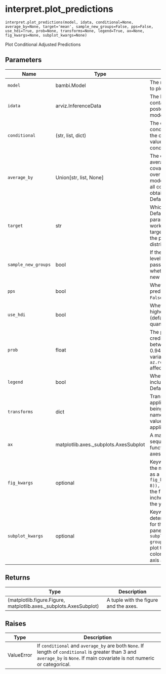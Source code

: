 # interpret.plot_predictions { #bambi.interpret.plot_predictions }

`interpret.plot_predictions(model, idata, conditional=None, average_by=None, target='mean', sample_new_groups=False, pps=False, use_hdi=True, prob=None, transforms=None, legend=True, ax=None, fig_kwargs=None, subplot_kwargs=None)`

Plot Conditional Adjusted Predictions

## Parameters

| Name                | Type                                  | Description                                                                                                                                                                                                                                                     | Default    |
|---------------------|---------------------------------------|-----------------------------------------------------------------------------------------------------------------------------------------------------------------------------------------------------------------------------------------------------------------|------------|
| `model`             | bambi.Model                           | The model for which we want to plot the predictions.                                                                                                                                                                                                            | _required_ |
| `idata`             | arviz.InferenceData                   | The InferenceData object that contains the samples from the posterior distribution of the model.                                                                                                                                                                | _required_ |
| `conditional`       | (str, list, dict)                     | The covariates we would like to condition on. If dict, keys are the covariate names and values are the values to condition on.                                                                                                                                  | `None`     |
| `average_by`        | Union\[str, list, None\]              | The covariates we would like to average by. The passed covariate(s) will marginalize over the other covariates in the model. If True, it averages over all covariates in the model to obtain the average estimate. Defaults to `None`.                          | `None`     |
| `target`            | str                                   | Which model parameter to plot. Defaults to 'mean'. Passing a parameter into target only works when pps is False as the target may not be available in the posterior predictive distribution.                                                                    | `'mean'`   |
| `sample_new_groups` | bool                                  | If the model contains group-level effects, and data is passed for unseen groups, whether to sample from the new groups. Defaults to `False`.                                                                                                                    | `False`    |
| `pps`               | bool                                  | Whether to plot the posterior predictive samples. Defaults to `False`.                                                                                                                                                                                          | `False`    |
| `use_hdi`           | bool                                  | Whether to compute the highest density interval (defaults to True) or the quantiles.                                                                                                                                                                            | `True`     |
| `prob`              | float                                 | The probability for the credibility intervals. Must be between 0 and 1. Defaults to 0.94. Changing the global variable `az.rcParam["stats.hdi_prob"]` affects this default.                                                                                     | `None`     |
| `legend`            | bool                                  | Whether to automatically include a legend in the plot. Defaults to `True`.                                                                                                                                                                                      | `True`     |
| `transforms`        | dict                                  | Transformations that are applied to each of the variables being plotted. The keys are the name of the variables, and the values are functions to be applied. Defaults to `None`.                                                                                | `None`     |
| `ax`                | matplotlib.axes._subplots.AxesSubplot | A matplotlib axes object or a sequence of them. If None, this function instantiates a new axes object. Defaults to `None`.                                                                                                                                      | `None`     |
| `fig_kwargs`        | optional                              | Keyword arguments passed to the matplotlib figure function as a dict. For example, `fig_kwargs=dict(figsize=(11, 8)), sharey=True` would make the figure 11 inches wide by 8 inches high and would share the y-axis values.                                     | `None`     |
| `subplot_kwargs`    | optional                              | Keyword arguments used to determine the covariates used for the horizontal, group, and panel axes. For example, `subplot_kwargs=dict(main="x", group="y", panel="z")` would plot the horizontal axis as `x`, the color (hue) as `y`, and the panel axis as `z`. | `None`     |

## Returns

| Type                                                              | Description                           |
|-------------------------------------------------------------------|---------------------------------------|
| (matplotlib.figure.Figure, matplotlib.axes._subplots.AxesSubplot) | A tuple with the figure and the axes. |

## Raises

| Type       | Description                                                                                                                                                                  |
|------------|------------------------------------------------------------------------------------------------------------------------------------------------------------------------------|
| ValueError | If `conditional` and `average_by` are both `None`. If length of `conditional` is greater than 3 and `average_by` is `None`. If main covariate is not numeric or categorical. |